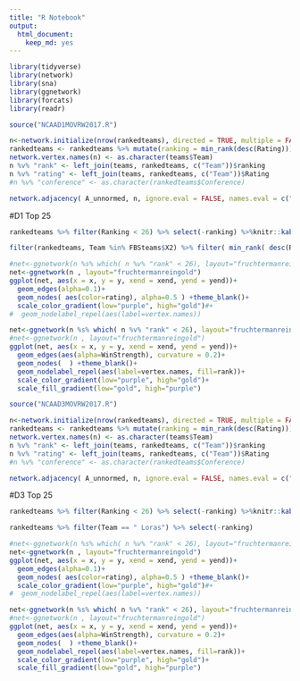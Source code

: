 ```yaml
---
title: "R Notebook"
output: 
  html_document: 
    keep_md: yes
---
```



```r
library(tidyverse)
library(network)
library(sna)
library(ggnetwork)
library(forcats)
library(readr)
```

```r
source("NCAAD1MOVRW2017.R")
```

```r
n<-network.initialize(nrow(rankedteams), directed = TRUE, multiple = FALSE, loops = TRUE)
rankedteams <- rankedteams %>% mutate(ranking = min_rank(desc(Rating)))
network.vertex.names(n) <- as.character(teams$Team)
n %v% "rank" <- left_join(teams, rankedteams, c("Team"))$ranking
n %v% "rating" <- left_join(teams, rankedteams, c("Team"))$Rating
#n %v% "conference" <- as.character(rankedteams$Conference)

network.adjacency( A_unnormed, n, ignore.eval = FALSE, names.eval = c("WinStrength"))

```

#D1 Top 25 

```r
rankedteams %>% filter(Ranking < 26) %>% select(-ranking) %>%knitr::kable()


```

```r

filter(rankedteams, Team %in% FBSteams$X2) %>% filter( min_rank( desc(Rating)) <26) %>% select(-ranking) %>% knitr::kable()


```

```r
#net<-ggnetwork(n %s% which( n %v% "rank" < 26), layout="fruchtermanreingold")
net<-ggnetwork(n , layout="fruchtermanreingold")
ggplot(net, aes(x = x, y = y, xend = xend, yend = yend))+
  geom_edges(alpha=0.1)+
  geom_nodes( aes(color=rating), alpha=0.5 ) +theme_blank()+
  scale_color_gradient(low="purple", high="gold")#+
#  geom_nodelabel_repel(aes(label=vertex.names))

```


```r
net<-ggnetwork(n %s% which( n %v% "rank" < 26), layout="fruchtermanreingold")
#net<-ggnetwork(n , layout="fruchtermanreingold")
ggplot(net, aes(x = x, y = y, xend = xend, yend = yend))+
  geom_edges(aes(alpha=WinStrength), curvature = 0.2)+
  geom_nodes(  ) +theme_blank()+
  geom_nodelabel_repel(aes(label=vertex.names, fill=rank))+
  scale_color_gradient(low="purple", high="gold")+
  scale_fill_gradient(low="gold", high="purple")


```



```r
source("NCAAD3MOVRW2017.R")
```

```r
n<-network.initialize(nrow(rankedteams), directed = TRUE, multiple = FALSE, loops = TRUE)
rankedteams <- rankedteams %>% mutate(ranking = min_rank(desc(Rating)))
network.vertex.names(n) <- as.character(teams$Team)
n %v% "rank" <- left_join(teams, rankedteams, c("Team"))$ranking
n %v% "rating" <- left_join(teams, rankedteams, c("Team"))$Rating
#n %v% "conference" <- as.character(rankedteams$Conference)

network.adjacency( A_unnormed, n, ignore.eval = FALSE, names.eval = c("WinStrength"))

```

#D3 Top 25 

```r
rankedteams %>% filter(Ranking < 26) %>% select(-ranking) %>%knitr::kable()

rankedteams %>% filter(Team == " Loras") %>% select(-ranking)

```



```r
#net<-ggnetwork(n %s% which( n %v% "rank" < 26), layout="fruchtermanreingold")
net<-ggnetwork(n , layout="fruchtermanreingold")
ggplot(net, aes(x = x, y = y, xend = xend, yend = yend))+
  geom_edges(alpha=0.1)+
  geom_nodes( aes(color=rating), alpha=0.5 ) +theme_blank()+
  scale_color_gradient(low="purple", high="gold")#+
#  geom_nodelabel_repel(aes(label=vertex.names))

```


```r
net<-ggnetwork(n %s% which( n %v% "rank" < 26), layout="fruchtermanreingold")
#net<-ggnetwork(n , layout="fruchtermanreingold")
ggplot(net, aes(x = x, y = y, xend = xend, yend = yend))+
  geom_edges(aes(alpha=WinStrength), curvature = 0.2)+
  geom_nodes(  ) +theme_blank()+
  geom_nodelabel_repel(aes(label=vertex.names, fill=rank))+
  scale_color_gradient(low="purple", high="gold")+
  scale_fill_gradient(low="gold", high="purple")


```